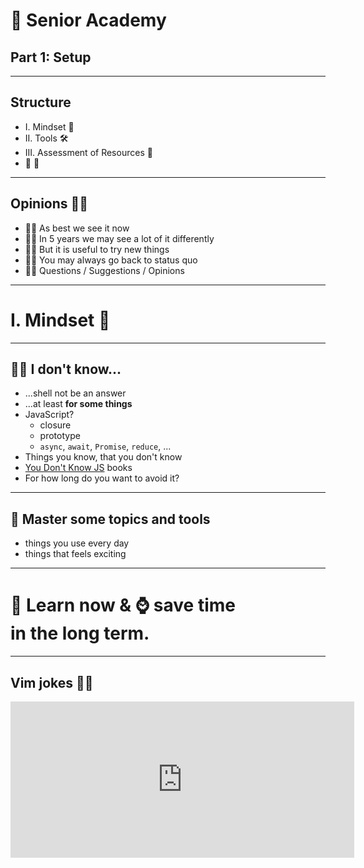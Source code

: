

<Head>
  <title>🧓 Senior Academy Part 1: Setup</title>
</Head>

# 🧓 Senior Academy

## Part 1: Setup

---

## Structure

<Steps>

- I. Mindset 🧠
- II. Tools 🛠
- III. Assessment of Resources 🔮
- 🏡 💼

</Steps>

---

## Opinions 🤷‍♂️

<Steps>

- 💁‍♂️ As best we see it now
- 🤦‍♂️ In 5 years we may see a lot of it differently
- 💆‍♂️ But it is useful to try new things
- 🙆‍♂️ You may always go back to status quo
- 🙋‍♂️ Questions / Suggestions / Opinions

</Steps>

---

# I. Mindset 🧠

---

## 🤷‍♂️ I don't know...

<Steps>

- ...shell not be an answer
- ...at least **for some things**
- JavaScript?
  - closure
  - prototype
  - `async`, `await`, `Promise`, `reduce`, ...
- Things you know, that you don't know
- [You Don't Know JS](https://github.com/getify/You-Dont-Know-JS) books
- For how long do you want to avoid it?

</Steps>

---

## 🥷 Master some topics and tools

<Steps>

- things you use every day
- things that feels exciting

</Steps>

---

# 📖 Learn now & ⌚ **save time**<br/> in the long term.

---

## Vim jokes 🤦‍♂️

<iframe
  border="0"
  frameBorder="0"
  height="250"
  width="550"
  src="https://twitframe.com/show?url=https://twitter.com/iamdevloper/status/435555976687923200"
/>

---

## Develop a Taste 👨‍🍳

<Steps>

- "This can be solved using \_\_\_\_ or \_\_\_\_."
- "This could be problematic in case of \_\_\_\_."
- See **many ways** how to solve the problem
  - inspiration from other **languages**, **libraries**, **professions**
- pre <- **Redux** -> post
- **Elm** => **React** => **SwiftUI**
- Snowball effect

</Steps>

---

# 🚫📦 Antifragile

<iframe
  width="560"
  height="315"
  src="https://www.youtube.com/embed/oAJy45NWjmY"
  frameBorder="0"
/>

---

## 🚫📦 Antifragile

<Steps>

- When introduced to "chaos"...
- ... **fragile**: breaks
- ... **resilient**: stays the same
- ... **antifragile**: benefits

</Steps>

---

## 🚫📦 Antifragile Practices

<Steps>

1. **Cap your downside**
2. **Seek eustress** ("beneficial stress")
3. **Overcompensate**

</Steps>

---

# 🧘 Focus

<Steps>

- > Focus is about saying no.<br/>
  > — Steve Jobs
- avoid: 🤯
- **no** for me:
- 3D printing
- backend development
- MobX, Flutter, Kotlin, Rust, Kubernetes...
- **yes** for me:
  - functional programming
- ...at least for now 😊

</Steps>

---

## 💡 Try New Things

<Steps>

- ✅ free time
- ✅ be like **The Beatles**
  - each album something small different
- change what you didn't like
- usually safe to change ~5-10%
  - one or two libraries, tools, ...
- sometimes more
- could be dangerous!
  - but sometimes necessary
  - have a backup plan

</Steps>

---

## 🤝 Convince Others

<Steps>

- manipulation?
- closed questions ("yes/no")
- open questions ("how?")

</Steps>

---

## 🤝 Convince Others

#### Be Understood

<Steps>

- start with **why** (the problem by example)
- from concrete **examples** to **bigger** concepts

</Steps>

---

## 🤝 Convince Others

#### **Focus** (to Be Understood)

<Steps>

- max 3 priorities
- \>3 priorities == no priorities
- **only important issues** (simplify!)
- pick your battles

</Steps>

---

## 🤝 Convince Others

#### Suggest Solution

<Steps>

- "This will not work":
  - create "proof of concept" and see how it feels
- "Not enough time now":
  - focus on long term **vision**
- "Too risky":
  - backup plan
    - status quo (continue how it is now)
    - easy switch to different solution (Yarn vs. NPM)

</Steps>

---

## 🤝 Convince Others

#### Debate

<Steps>

- lay down arguments (benefits, consequences, risks, ...)
- listen and accept counterargument
- sometimes: **repeat how you understand it** (simplify!)
- but lay down possible downsides with it (if there are any)

</Steps>

---

## 🤝 Convince Others

<Steps>

# **Let them decide!**

Revisit later in case of issues...

</Steps>

---

## 🤝 Traps ⚠️

<Steps>

- **XY problem**: https://xyproblem.info/
- **X** problem
- **Y** solution
- asking about **Y**
- without explaining **X**
- "Can you show it to me from user perspective?"

</Steps>

---

## ✊ Respect

<Steps>

- **...is earned**
- "You know stuff"
- "You are right" (most of the time)
- If you have it, it's easier **to convince others**.

</Steps>

---

## ✊ Respect Hacks

<Steps>

- be focused
  - during **❗workshops❗** and meetings
    - no emails, coding, chatting, ...
  - listen = care
- say your opinions
- be prepared
- focus on big picture (if others are on details)
  - think few steps ahead
- or on details
  - specific use case issues

</Steps>

---

# 🔭 Lead People

<iframe
  width="700"
  height="350"
  src="https://www.youtube.com/embed/gRRvjZ_XNog"
  frameBorder="0"
/>

---

## 🔭 Lead People

<Steps>

- difficult
- care about your team
- have a ❗**vision**❗
- or they will eat you alive

</Steps>

---

## 🔭 Vision

<img
  src="https://upload.wikimedia.org/wikipedia/en/c/c1/Cover_Toyota_Kata.jpg"
  style={{ maxHeight: '50%' }}
/>

[Toyota Kata](https://en.wikipedia.org/wiki/Toyota_Kata) by Mike Rother

---

## 🔭 Vision

<Vision1 />

---

## 🔭 Vision

<Vision2 />

---

## 🔭 Vision

<Vision3 />

---

## 📚 Knowledge System

- later in Tools section...

---

## ⚖️ Balance ⚠️

<Steps>

- don't push it too hard 😡
- you can always improve later 😇

</Steps>

---

# II. Tools 🛠

---

## II. Tools 🛠

<Steps>

- 💾 Terminal & Software
- 📖 Learning
- 📚 Knowledge System

</Steps>

---

## 💾 Terminal

<Steps>

- shell & dotfiles
- new utils
- Git
- tmux
- terminals & fonts

</Steps>

---

### 💾 Terminal: shell & dotfiles

<Steps>

- ZSH
  - [Oh My Zsh](https://github.com/ohmyzsh/ohmyzsh)
  - plugins: `wd`❗
- dotfiles
  - [`homesick`](https://github.com/technicalpickles/homesick)
  - [other dotfiles managers](https://dotfiles.github.io/utilities/)
  - [`dotbare`](https://github.com/kazhala/dotbare)? (no symlinks)
- Linux/Unix filesystem

</Steps>

---

### 💾 Terminal: new utils

<Steps>

- new:
  - `brew install ag rg fd cheat bat fnm htop fzf`
- create your own:
  - `brew-upgrade-fzf`
- old:
  - `xargs`: https://youtu.be/rp7jLi_kgPg

</Steps>

---

### 💾 Terminal: Git

<Steps>

- terminal Git == understand Git
- `git stash`
- `git rebase`
  - read [Git Rebase-Flow](https://gist.github.com/heracek/2d950452130721f224aa3022c6e152fc) guide
- `git reflog`
- `git config` (shortcuts)
- [`git-delta`](https://github.com/dandavison/delta)
- SourceTree? (slow)
  - [`tig`](https://github.com/jonas/tig)
  - [`gitui`](https://github.com/extrawurst/gitui)

</Steps>

---

### 💾 Terminal: tmux

- [`tmux`](https://github.com/tmux/tmux)

---

### 💾 Terminal: tmux

- `tmux new`
- `tmux ls`
- `tmux a -t ...`

---

### 💾 Terminal: tmux

- **dommand**: `Ctrl + B`
- command + `%`: split left & right pane
- command + `"`: split top & down pane
- command + `Arrow`
- command + `z`: toggle zoom pane
- command + `c`: new window ("tab"))
- `exit` of `Ctrl + D`: kill pane/window
- command + `n`/`p`: previous/next window
- [default key binding](http://man.openbsd.org/OpenBSD-current/man1/tmux.1#DEFAULT_KEY_BINDINGS)

---

### 💾 Terminal: tmux

- [`tmuxinator`](https://github.com/tmuxinator/tmuxinator)

---

### 💾 Terminal: terminals & fonts

<Steps>

- Terminal: [kitty](https://sw.kovidgoyal.net/kitty/)
  - GPU accelerated
  - Font ligatures
  - 24bit colors
- fonts:
  - [Powerline fonts](https://github.com/powerline/fonts) outdated?
  - https://www.programmingfonts.org
  - [PragmataPro Mono Liga](https://fsd.it/shop/fonts/pragmatapro/) (expensive!)

</Steps>

---

## 💾 Software

- [Dash for macOS](https://kapeli.com/dash)
- [1Password](https://1password.com/)
- there may be some free alternatives...

---

## 📖 Learning

<Steps>

- Email lists
  - https://console.dev
  - https://github.blog/tag/release-radar/
  - https://bytes.dev/
- [GitHub Explore](https://github.com/explore)
- Podcasts!
- [IFTTT](https://ifttt.com/)
  - star follow
  - interesting blogs (**few**!)
- Twitter notifications (for specific people)

</Steps>

---

## 📚 Knowledge System

- Personal Knowledge Management
- Zettelkasten

---

# III. Assessment of Resources 🔮

---

# The End

🙏 Thank you for your attention!
